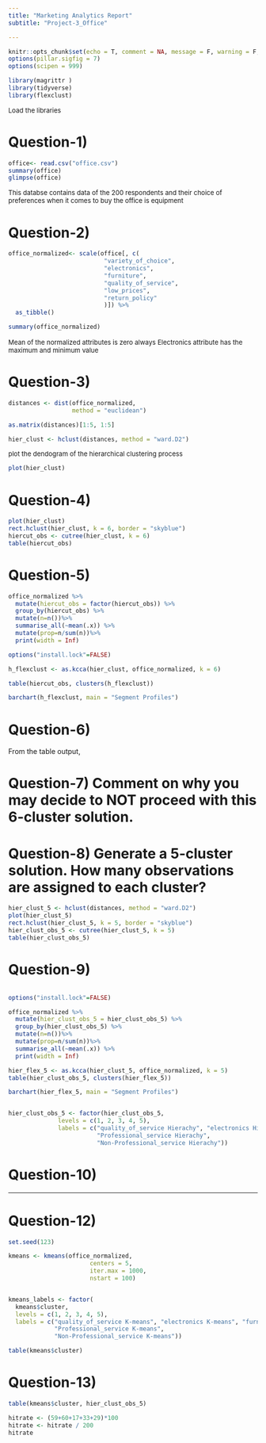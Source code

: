 ---
title: "Marketing Analytics Report"
subtitle: "Project-3_Office"

---

```{r setup, include=FALSE}
knitr::opts_chunk$set(echo = T, comment = NA, message = F, warning = F, fig.align = "center")
options(pillar.sigfig = 7)
options(scipen = 999)
```

```{r}
library(magrittr ) 
library(tidyverse)
library(flexclust)
```
<font size="2"> Load the libraries</font>

# Question-1) 

```{r} 
office<- read.csv("office.csv")
summary(office)
glimpse(office)
```

<font size="2">This databse contains data of the 200 respondents and their choice of preferences when it comes to buy the office is equipment</font>

  
# Question-2) 


```{r}

office_normalized<- scale(office[, c(
                           "variety_of_choice",
                           "electronics",
                           "furniture",
                           "quality_of_service",
                           "low_prices",
                           "return_policy"
                           )]) %>% 
  as_tibble() 

```


```{r}
summary(office_normalized)
```
<font size="2"> Mean of the normalized attributes is zero always</font>
<font size="2"> Electronics attribute has the maximum and minimum value </font>


# Question-3) 


```{r}

distances <- dist(office_normalized, 
                  method = "euclidean")

as.matrix(distances)[1:5, 1:5] 
```


```{r}
hier_clust <- hclust(distances, method = "ward.D2") 
```

<font size="2">plot the dendogram of the hierarchical clustering process</font>
```{r}
plot(hier_clust)
```


# Question-4) 
```{r}

plot(hier_clust)
rect.hclust(hier_clust, k = 6, border = "skyblue")
hiercut_obs <- cutree(hier_clust, k = 6)
table(hiercut_obs)

```


# Question-5) 


```{r}
office_normalized %>%
  mutate(hiercut_obs = factor(hiercut_obs)) %>%
  group_by(hiercut_obs) %>% 
  mutate(n=n())%>%
  summarise_all(~mean(.x)) %>%  
  mutate(prop=n/sum(n))%>%
  print(width = Inf) 

options("install.lock"=FALSE)

h_flexclust <- as.kcca(hier_clust, office_normalized, k = 6)

table(hiercut_obs, clusters(h_flexclust))
```

```{r}
barchart(h_flexclust, main = "Segment Profiles")
```
# Question-6) 

From the table output, 


# Question-7) Comment on why you may decide to NOT proceed with this 6-cluster solution.


# Question-8) Generate a 5-cluster solution. How many observations are assigned to each cluster?

```{r} 
hier_clust_5 <- hclust(distances, method = "ward.D2")
plot(hier_clust_5)
rect.hclust(hier_clust_5, k = 5, border = "skyblue")
hier_clust_obs_5 <- cutree(hier_clust_5, k = 5)
table(hier_clust_obs_5)

```


# Question-9) 
```{r}

```


```{r}
options("install.lock"=FALSE)

office_normalized %>%
  mutate(hier_clust_obs_5 = hier_clust_obs_5) %>%
  group_by(hier_clust_obs_5) %>% 
  mutate(n=n())%>%
  mutate(prop=n/sum(n))%>%
  summarise_all(~mean(.x)) %>% 
  print(width = Inf) 

hier_flex_5 <- as.kcca(hier_clust_5, office_normalized, k = 5)
table(hier_clust_obs_5, clusters(hier_flex_5))

barchart(hier_flex_5, main = "Segment Profiles")


hier_clust_obs_5 <- factor(hier_clust_obs_5,
              levels = c(1, 2, 3, 4, 5),
              labels = c("quality_of_service Hierachy", "electronics Hierachy", "furniture Hierachy",
                         "Professional_service Hierachy",
                         "Non-Professional_service Hierachy"))

```







# Question-10)


----

# Question-12) 


```{r}

set.seed(123) 

kmeans <- kmeans(office_normalized, 
                       centers = 5, 
                       iter.max = 1000,
                       nstart = 100)


kmeans_labels <- factor(
  kmeans$cluster,
  levels = c(1, 2, 3, 4, 5),
  labels = c("quality_of_service K-means", "electronics K-means", "furniture K-means",
             "Professional_service K-means",
             "Non-Professional_service K-means"))

table(kmeans$cluster)
```


# Question-13) 

```{r}
table(kmeans$cluster, hier_clust_obs_5)
```


```{r}
hitrate <- (59+60+17+33+29)*100
hitrate <- hitrate / 200
hitrate
```


